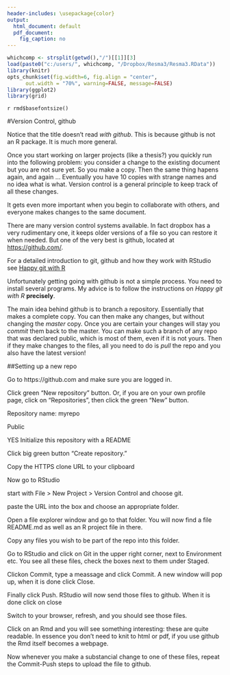 ```yaml
---
header-includes: \usepackage{color}
output:
  html_document: default
  pdf_document:
    fig_caption: no
---
```

<style>
table, th, td { text-align:right; }
th, td {padding: 10px;}
</style>

```r
whichcomp <- strsplit(getwd(),"/")[[1]][3]
load(paste0("c:/users/", whichcomp, "/Dropbox/Resma3/Resma3.RData"))
library(knitr)
opts_chunk$set(fig.width=6, fig.align = "center", 
      out.width = "70%", warning=FALSE, message=FALSE)
library(ggplot2)
library(grid)
```
`r rmd$basefontsize()`

#Version Control, github

Notice that the title doesn't read *with github*. This is because github is not an R package. It is much more general.

Once you start working on larger projects (like a thesis?) you quickly run into the following problem: you consider a change to the existing document but you are not sure yet. So you make a copy. Then the same thing hapens again, and again ... Eventually you have 10 copies with strange names and no idea what is what. Version control is a general principle to keep track of all these changes. 

It gets even more important when you begin to collaborate with others, and everyone makes changes to the same document.

There are many version control systems available. In fact dropbox has a very rudimentary one, it keeps older versions of a file so you can restore it when needed. But one of the very best is github, located at [https://github.com/](https://github.com/). 

For a detailed introduction to git, github and how they work with RStudio see [Happy git with R](http://happygitwithr.com)

Unfortunately getting going with github is not a simple process. You need to install several programs. My advice is to follow the instructions on *Happy git with R* **precisely**.

The main idea behind github is to branch a repository. Essentially that makes a complete copy. You can then make any changes, but without changing the *master* copy. Once you are certain your changes will stay you *commit* them back to the master. You can make such a branch of any repo that was declared public, which is most of them, even if it is not yours. Then if they make changes to the files, all you need to do is *pull* the repo and you also have the latest version!

##Setting up a new repo

Go to https://github.com and make sure you are logged in.

Click green “New repository” button. Or, if you are on your own profile page, click on “Repositories”, then click the green “New” button.

Repository name: myrepo 

Public

YES Initialize this repository with a README


Click big green button “Create repository.”

Copy the HTTPS clone URL to your clipboard 

Now go to RStudio

start with File > New Project > Version Control and choose git.

paste the URL into the box and choose an appropriate folder.

Open a file explorer window and go to that folder. You will now find a file README.md as well as an R project file in there.

Copy any files you wish to be part of the repo into this folder.

Go to RStudio and click on Git in the upper right corner, next to Environment etc. You see all these files, check the boxes next to them under Staged.

Clickon Commit, type a meassage and click Commit. A new window will pop up, when it is done click Close. 

Finally click Push. RStudio will now send those files to github. When it is done click on close

Switch to your browser, refresh, and you should see those files.

Click on an Rmd and you will see something interesting: these are quite readable. In essence you don't need to knit to html or pdf, if you use github the Rmd itself becomes a webpage.

Now whenever you make a substancial change to one of these files, repeat the Commit-Push steps to upload the file to github.







